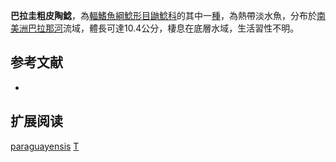 {{Speciesbox
| name = 巴拉圭粗皮陶鯰
| image = 
| image_width = 250px
| image_caption = 
| status = NE
| status_system = IUCN3.1
| genus = Trachydoras
| species = paraguayensis
| authority = Eigenmann & Ward, 1907
| synonyms = *''Hemidoras paraguayensis'', Eigenmann & Ward, 1907
}}

'''巴拉圭粗皮陶鯰'''，為[[輻鰭魚綱|輻鰭魚綱]][[鯰形目|鯰形目]][[鼬鯰科|鼬鯰科]]的其中一[[種|種]]，為熱帶淡水魚，分布於[[南美洲|南美洲]][[巴拉那河|巴拉那河]]流域，體長可達10.4公分，棲息在底層水域，生活習性不明。

== 参考文献 ==
*{{FishBase species|genus=Trachydoras|species=paraguayensis|year=2015|month=7}}

== 扩展阅读 ==
{{refbegin}}
{{wikispecies-inline|Trachydoras paraguayensis|巴拉圭粗皮陶鯰}}
{{refend}}
{{Taxonbar|from=Q3766442}}

[[Category:粗皮陶鯰屬|paraguayensis]]
[[Category:1907年描述的魚類|T]]